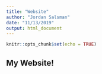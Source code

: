```yaml
---
title: "Website"
author: "Jordan Salsman"
date: "11/13/2019"
output: html_document
---
```


```r
knitr::opts_chunk$set(echo = TRUE)
```

##  My Website!

